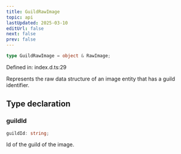 ```yaml
---
title: GuildRawImage
topic: api
lastUpdated: 2025-03-10
editUrl: false
next: false
prev: false
---
```


```ts
type GuildRawImage = object & RawImage;
```

Defined in: index.d.ts:29

Represents the raw data structure of an image entity that has a guild identifier.

## Type declaration

### guildId

```ts
guildId: string;
```

Id of the guild of the image.
